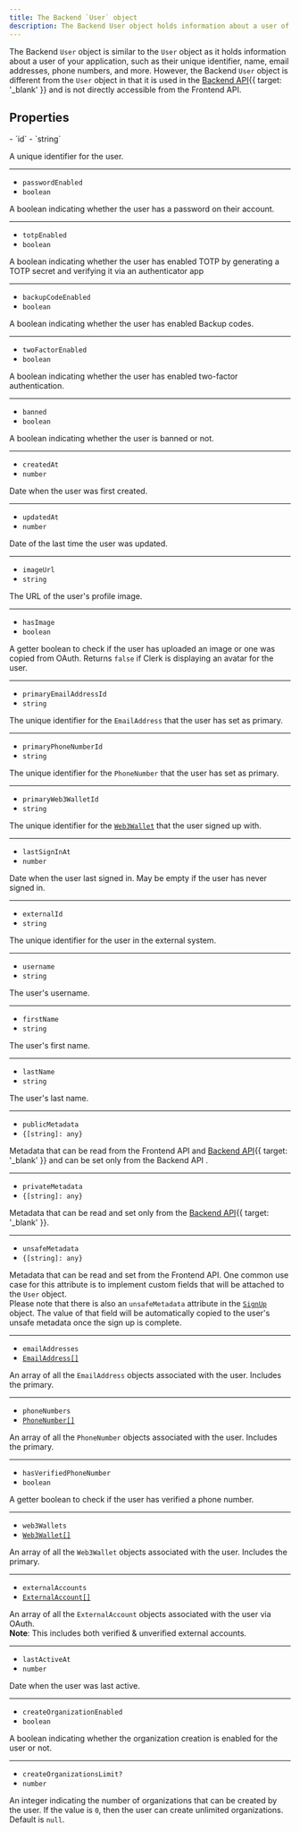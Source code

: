 ```yaml
---
title: The Backend `User` object
description: The Backend User object holds information about a user of your application. However, the Backend User object is different from the User object in that it is used in the Backend API.
---
```


The Backend `User` object is similar to the `User` object as it holds information about a user of your application, such as their unique identifier, name, email addresses, phone numbers, and more. However, the Backend `User` object is different from the `User` object in that it is used in the [Backend API](/docs/reference/backend-api/tag/Users#operation/GetUser){{ target: '_blank' }} and is not directly accessible from the Frontend API.

## Properties

<Properties>
  - `id`
  - `string`

  A unique identifier for the user.

  ---

  - `passwordEnabled`
  - `boolean`

  A boolean indicating whether the user has a password on their account.

  ---

  - `totpEnabled`
  - `boolean`

  A boolean indicating whether the user has enabled TOTP by generating a TOTP secret and verifying it via an authenticator app

  ---

  - `backupCodeEnabled`
  - `boolean`

  A boolean indicating whether the user has enabled Backup codes.

  ---

  - `twoFactorEnabled`
  - `boolean`

  A boolean indicating whether the user has enabled two-factor authentication.

  ---

  - `banned`
  - `boolean`

  A boolean indicating whether the user is banned or not.

  ---

  - `createdAt`
  - `number`

  Date when the user was first created.

  ---

  - `updatedAt`
  - `number`

  Date of the last time the user was updated.

  ---

  - `imageUrl`
  - `string`

  The URL of the user's profile image.

  ---

  - `hasImage`
  - `boolean`

  A getter boolean to check if the user has uploaded an image or one was copied from OAuth. Returns `false` if Clerk is displaying an avatar for the user.

  ---

  - `primaryEmailAddressId`
  - `string`

  The unique identifier for the `EmailAddress` that the user has set as primary.

  ---

  - `primaryPhoneNumberId`
  - `string`

  The unique identifier for the `PhoneNumber` that the user has set as primary.

  ---

  - `primaryWeb3WalletId`
  - `string`

  The unique identifier for the [`Web3Wallet`][web3-ref] that the user signed up with.

  ---

  - `lastSignInAt`
  - `number`

  Date when the user last signed in. May be empty if the user has never signed in.

  ---

  - `externalId`
  - `string`

  The unique identifier for the user in the external system.

  ---

  - `username`
  - `string`

  The user's username.

  ---

  - `firstName`
  - `string`

  The user's first name.

  ---

  - `lastName`
  - `string`

  The user's last name.

  ---

  - `publicMetadata`
  - `{[string]: any}`

  Metadata that can be read from the Frontend API and [Backend API](/docs/reference/backend-api){{ target: '_blank' }} and can be set only from the Backend API .

  ---

  - `privateMetadata`
  - `{[string]: any}`

  Metadata that can be read and set only from the [Backend API](/docs/reference/backend-api){{ target: '_blank' }}.

  ---

  - `unsafeMetadata`
  - `{[string]: any}`

  Metadata that can be read and set from the Frontend API. One common use case for this attribute is to implement custom fields that will be attached to the `User` object.<br />Please note that there is also an `unsafeMetadata` attribute in the [`SignUp`](/docs/references/javascript/sign-up/sign-up) object. The value of that field will be automatically copied to the user's unsafe metadata once the sign up is complete.

  ---

  - `emailAddresses`
  - [`EmailAddress[]`][email-ref]

  An array of all the `EmailAddress` objects associated with the user. Includes the primary.

  ---

  - `phoneNumbers`
  - [`PhoneNumber[]`][phone-ref]

  An array of all the `PhoneNumber` objects associated with the user. Includes the primary.

  ---

  - `hasVerifiedPhoneNumber`
  - `boolean`

  A getter boolean to check if the user has verified a phone number.

  ---

  - `web3Wallets`
  - [`Web3Wallet[]`][web3-ref]

  An array of all the `Web3Wallet` objects associated with the user. Includes the primary.

  ---

  - `externalAccounts`
  - [`ExternalAccount[]`][exacc-ref]

  An array of all the `ExternalAccount` objects associated with the user via OAuth.<br />**Note**: This includes both verified & unverified external accounts.

  ---

  - `lastActiveAt`
  - `number`

  Date when the user was last active.

  ---

  - `createOrganizationEnabled`
  - `boolean`

  A boolean indicating whether the organization creation is enabled for the user or not.

  ---

  - `createOrganizationsLimit?`
  - `number`

  An integer indicating the number of organizations that can be created by the user. If the value is `0`, then the user can create unlimited organizations. Default is `null`.
</Properties>

[web3-ref]: /docs/references/javascript/web3-wallet/web3-wallet

[exacc-ref]: /docs/references/javascript/external-account

[email-ref]: /docs/references/javascript/email-address

[phone-ref]: /docs/references/javascript/phone-number
